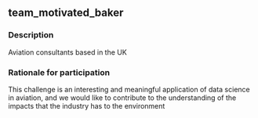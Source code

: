 ## team_motivated_baker

### Description
Aviation consultants based in the UK

### Rationale for participation
This challenge is an interesting and meaningful application of data science in aviation, and we would like to contribute to the understanding of the impacts that the industry has to the environment

